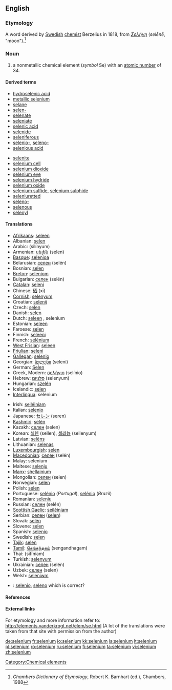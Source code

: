 ==English==

{{elements|Se|arsenic|As|bromine|Br}}

===Etymology===

A {{NL.}} word derived by [[Swedish]] [[chemist]] Berzelius in 1818, from {{Gr.}} ''[[Σελήνη]]'' (''selēnē'', "moon").<ref>''Chambers Dictionary of Etymology'', Robert K. Barnhart (ed.), Chambers, 1988</ref>

===Noun===
{{en-noun|-}}
{{wikipedia}}

# a nonmetallic chemical element (''symbol'' Se) with an [[atomic number]] of 34.

====Derived terms====
{{top2}}
* [[hydroselenic acid]]
* [[metallic selenium]]
* [[selane]]
* [[selen-]]
* [[selenate]]
* [[seleniate]]
* [[selenic acid]]
* [[selenide]]
* [[seleniferous]]
* [[selenio-]], [[seleno-]]
* [[selenious acid]]
{{mid2}}
* [[selenite]]
* [[selenium cell]]
* [[selenium dioxide]]
* [[selenium eye]]
* [[selenium hydride]]
* [[selenium oxide]]
* [[selenium sulfide]], [[selenium sulphide]]
* [[seleniuretted]]
* [[seleno-]]
* [[selenous]]
* [[selenyl]]
{{bottom}}

====Translations====
{{top}}
* [[Afrikaans]]: [[seleen]]
* Albanian: [[selen]]
* Arabic: {{Arab|[[سلينيوم]]}} (silínyum) {{m}}
* Armenian: [[սելեն]] (selen)
* [[Basque]]: [[selenioa]]
* Belarusian: [[селен]] (selén) {{m}}
* Bosnian: [[selen]]
* [[Breton]]: [[seleniom]]
* Bulgarian: [[селен]] (selén) {{m}}
* [[Catalan]]: [[seleni]]
* Chinese: [[硒]] (xī)
* [[Cornish]]: [[selenyum]]
* Croatian: [[selenij]]
* Czech: [[selen]]
* Danish: [[selen]]
* Dutch: [[seleen]] {{n}}, selenium {{n}}
* Estonian: [[seleen]]
* Faroese: [[selen]]
* Finnish: [[seleeni]]
* French: [[sélénium]] {{m}}
* [[West Frisian]]: [[seleen]]
* [[Friulian]]: [[seleni]]
* [[Gallegan]]: [[selenio]]
* Georgian: [[სელენი]] (seleni)
* German: [[Selen]] {{n}}
* Greek, Modern: [[σελήνιο]] (selínio) {{n}}
* Hebrew: [[סלניום]] (selenyum)
* Hungarian: [[szelén]]
* Icelandic: [[selen]]
* [[Interlingua]]: selenium
{{mid}}
* Irish: [[seiléiniam]]
* Italian: [[selenio]] {{m}}
* Japanese: [[セレン]] (seren)
* [[Kashmiri]]: [[selén]]
* Kazakh: [[селен]] (selen)
* Korean: [[셀렌]] (sellen), [[셀레늄]] (sellenyum)
* Latvian: [[selēns]]
* Lithuanian: [[selenas]]
* [[Luxembourgish]]: [[selen]]
* [[Macedonian]]: [[селен]] (selén) {{m}}
* Malay: selenium
* Maltese: [[selenju]]
* [[Manx]]: [[shellainium]]
* Mongolian: [[селен]] (selen)
* Norwegian: [[selen]]
* Polish: [[selen]] {{m}}
* Portuguese: [[selénio]] {{m}} (''Portugal''), [[selênio]] {{m}} (''Brazil'')
* Romanian: [[seleniu]] {{n}}
* Russian: [[селен]] (selén) {{m}}
* [[Scottish Gaelic]]: [[seilèiniam]]
* Serbian: [[селен]] ([[selen]]) {{m}}
* Slovak: [[selén]]
* Slovene: [[selen]]
* Spanish: [[selenio]] {{m}}
* Swedish: [[selen]]
* [[Tajik]]: [[selen]]
* [[Tamil]]: [[செங்கந்தகம்]] (sengandhagam)
* Thai: {{Thai|[[ซีลีเนียม]]}} (sīlīniam)
* Turkish: [[selenyum]]
* Ukrainian: [[селен]] (selén) {{m}}
* Uzbek: [[селен]] (selen)
* Welsh: [[seleniwm]]
{{bottom}}

{{checktrans}}

* {{ttbc|Esperanto}}: [[selenio]], [[seleno]] which is correct?

====References====
<references/>

====External links====
For etymology and more information refer to:
http://elements.vanderkrogt.net/elem/se.html
(A lot of the translations were taken from that site with permission from the author)

[[Category:Chemical elements]]

[[de:selenium]]
[[fr:selenium]]
[[io:selenium]]
[[kk:selenium]]
[[la:selenium]]
[[lt:selenium]]
[[pl:selenium]]
[[ro:selenium]]
[[ru:selenium]]
[[fi:selenium]]
[[ta:selenium]]
[[vi:selenium]]
[[zh:selenium]]